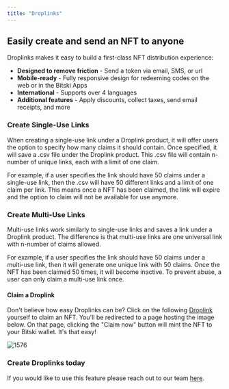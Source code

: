 ```yaml
---
title: "Droplinks"
---
```


## Easily create and send an NFT to anyone

Droplinks makes it easy to build a first-class NFT distribution experience:

- **Designed to remove friction** \- Send a token via email, SMS, or url
- **Mobile-ready** \- Fully responsive design for redeeming codes on the web or
  in the Bitski Apps
- **International** \- Supports over 4 languages
- **Additional features** \- Apply discounts, collect taxes, send email
  receipts, and more

### Create Single-Use Links

When creating a single-use link under a Droplink product, it will offer users
the option to specify how many claims it should contain. Once specified, it will
save a .csv file under the Droplink product. This .csv file will contain
n-number of unique links, each with a limit of one claim.

For example, if a user specifies the link should have 50 claims under a
single-use link, then the .csv will have 50 different links and a limit of one
claim per link. This means once a NFT has been claimed, the link will expire and
the option to claim will not be available for use anymore.

### Create Multi-Use Links

Multi-use links work similarly to single-use links and saves a link under a
Droplink product. The difference is that multi-use links are one universal link
with n-number of claims allowed.

For example, if a user specifies the link should have 50 claims under a
multi-use link, then it will generate one unique link with 50 claims. Once the
NFT has been claimed 50 times, it will become inactive. To prevent abuse, a user
can only claim a multi-use link once.

#### Claim a Droplink

Don't believe how easy Droplinks can be?
Click on the following [Droplink](https://www.bitski.com/claim/6bb52d05-e502-4f2b-8302-800600617692) yourself to claim an NFT. 
You'll be redirected to a page hosting the image below. On that page, clicking the "Claim now" button will mint the NFT to 
your Bitski wallet. It's that easy!

![1576](/images/1d45103-Droplink-claim.png "Droplink-claim.png")

### Create Droplinks today

If you would like to use this feature please reach out to our team
[here](https://bitski.typeform.com/to/ci0VSWXe).
